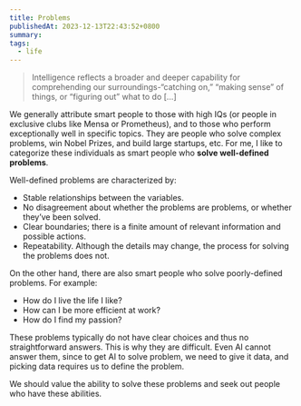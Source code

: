 ```yaml
---
title: Problems
publishedAt: 2023-12-13T22:43:52+0800
summary:
tags:
  - life
---
```


> Intelligence reflects a broader and deeper capability for comprehending our surroundings-“catching on,” “making sense” of things, or “figuring out” what to do […]

We generally attribute smart people to those with high IQs (or people in exclusive clubs like Mensa or Prometheus), and to those who perform exceptionally well in specific topics. They are people who solve complex problems, win Nobel Prizes, and build large startups, etc. For me, I like to categorize these individuals as smart people who **solve well-defined problems**.

Well-defined problems are characterized by:

- Stable relationships between the variables.
- No disagreement about whether the problems are problems, or whether they’ve been solved.
- Clear boundaries; there is a finite amount of relevant information and possible actions.
- Repeatability. Although the details may change, the process for solving the problems does not.

On the other hand, there are also smart people who solve poorly-defined problems. For example:

- How do I live the life I like?
- How can I be more efficient at work?
- How do I find my passion?

These problems typically do not have clear choices and thus no straightforward answers. This is why they are difficult. Even AI cannot answer them, since to get AI to solve problem, we need to give it data, and picking data requires us to define the problem.

We should value the ability to solve these problems and seek out people who have these abilities.
